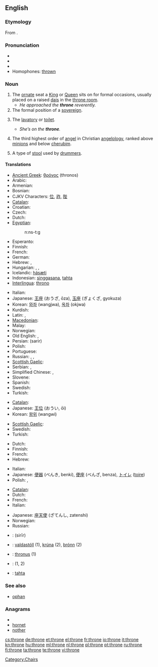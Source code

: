 {{wikipedia|Thrones}}
{{also|Throne}}
==English==

===Etymology===
From {{etyl|grc}} {{term|θρόνος||chair, throne|tr=thronos|lang=grc}}.

===Pronunciation===
* {{IPA|/θrəʊn/}}
* {{audio|en-us-throne.ogg|Audio (US)}}
* {{rhymes|əʊn}}
* Homophones: [[thrown]]

===Noun===
{{en-noun}}

# The [[ornate]] seat a [[King]] or [[Queen]] sits on for formal occasions, usually placed on a raised [[dais]] in the [[throne room]].
#* ''He approached the '''throne''' reverently.''
# The formal position of a [[sovereign]].
# {{colloquial}} The [[lavatory]] or [[toilet]].
#* ''She’s on the '''throne'''.''
# {{context|Biblical tradition}} The third highest order of [[angel]] in Christian [[angelology]], ranked above [[minion]]s and below [[cherub]]im.
# {{context|music}} A type of [[stool]] used by [[drummer]]s.

====Translations====
{{trans-top|ornate seat}}
* [[Ancient Greek]]: [[θρόνος]] (thronos) {{m}}
* Arabic: {{t-|ar|كرسي|m|alt=كُرْسِيّ|tr=kúrsiy}}
* Armenian: {{t-|hy|գահ|tr=gah}}
* Bosnian: {{t-|bs|presto|m}}
* CJKV Characters: [[位]], [[祚]], [[陛]]
* [[Catalan]]: {{t-|ca|tron|m}}
* Croatian: {{t-|hr|presto|m}}
* Czech: {{t+|cs|trůn|m}}
* Dutch: {{t+|nl|troon|m}}
* [[Egyptian]]: {{tø|egy|nst|sc=Egyp}}
*: <hiero>n:ns-t:g</hiero>
* Esperanto: {{t-|eo|trono|xs=Esperanto}}
* Finnish: {{t+|fi|valtaistuin}}
* French: {{t+|fr|trône|m}}
* German: {{t+|de|Thron|m}}
* Hebrew: {{he-translation|כס|kés}} {{m}}, {{he-translation|כיסא מלכות|kisé malkhút|wv=כִּיסֵּא מַלְכוּת}} {{m}}
* Hungarian: {{t+|hu|trón}}, {{t-|hu|trónus}}, {{t-|hu|trónszék}}
* Icelandic: [[hásæti]]
* Indonesian: [[singgasana]], [[tahta]]
* [[Interlingua]]: [[throno]]
{{trans-mid}}
* Italian: {{t+|it|trono|m}}
* Japanese: [[王座]] (おうざ, ōza), [[玉座]] (ぎょくざ, gyokuza)
* Korean: [[와좌]] (wangjwa), [[옥좌]] (okjwa)
* Kurdish: {{t+|ku|text|m}}
* Latin: {{t-|la|thronus|m}}, {{t-|la|sedem|f}}
* [[Macedonian]]: {{t-|mk|престол|m}}
* Malay: {{t-|ms|geta|xs=Malay}}
* Norwegian: {{t-|no|trone|c}}
* Old English: {{t-|ang|gifstol|m|alt=ġifstōl|xs=Old English}}, {{t-|ang|setl|n|xs=Old English}}
* Persian: {{fa-Arab|[[سریر]]}} (sarir)
* Polish: {{t+|pl|tron|m}}
* Portuguese: {{t+|pt|trono|m}}
* Russian: {{t+|ru|трон|m|tr=tron}}, {{t+|ru|престол|m|tr=prestól}}, {{t+|ru|стол|m|tr=stol}}
* [[Scottish Gaelic]]: {{t-|gd|rìgh-chathair|m|xs=Scottish Gaelic}}
* Serbian: {{t-|sr|presto|m}}, {{t-|sr|престо|m|sc=Cyrl}}
* Simplified Chinese: {{tø|zh-cn|宝座}},  {{tø|zh-cn|王座}}
* Slovene: {{t+|sl|prestol|m}}
* Spanish: {{t-|es|trono|m}}
* Swedish: {{t+|sv|tron|c}}
* Turkish: {{t+|tr|taht}}
{{trans-bottom}}

{{trans-top|position}}
* [[Catalan]]: {{t-|ca|tron|m}}
* Japanese: [[王位]] (おうい, ōi)
* Korean: [[왕위]] (wangwi)
{{trans-mid}}
* [[Scottish Gaelic]]: {{t-|gd|rìgh-chathair|m|xs=Scottish Gaelic}}
* Swedish: {{t+|sv|tronen}}
* Turkish: {{t+|tr|taht}}
{{trans-bottom}}

{{trans-top|lavatory or toilet}}
* Dutch: {{t+|nl|gemak|n}}
* Finnish: {{t+|fi|valtaistuin}}
* French: {{t+|fr|trône|m}}
* Hebrew: {{he-translation|אסלה|aslá}} {{f}}
{{trans-mid}}
* Italian: {{t+|it|trono|m}}
* Japanese: [[便器]] (べんき, benki), [[便座]] (べんざ, benza), [[トイレ]] ([[toire]])
* Polish: {{t+|pl|tron|m}}, {{t-|pl|sedes|m}}
{{trans-bottom}}

{{trans-top|third highest order of angel}}
* [[Catalan]]: {{t-|ca|tron|m}}
* Dutch: {{t+|nl|troon|m}}
* French: {{t+|fr|trône|m}}
* Italian: {{t+|it|trono|m}}
{{trans-mid}}
* Japanese: [[座天使]] (ざてんし, zatenshi)
* Norwegian: {{t-|no|trone|c}}
* Russian: {{t+|ru|престол|m|tr=prestól}}
{{trans-bottom}}

{{checktrans-top}}
* {{ttbc|Arabic}}: {{Arab|[[سرير]]}} (sirīr) {{m}}
* {{ttbc|Icelandic}}: [[valdastóll]] {{m}} (1), [[krúna]] {{f}} (2), [[þrónn]] {{m}} (2)
* {{ttbc|Latin}}: [[thronus]] {{m}} (1)
{{checktrans-mid}}
* {{ttbc|Romanian}}: {{t-|ro|tron|n}} (1, 2)
* {{ttbc|Turkish}}: [[tahta]]
{{checktrans-bottom}}

===See also===
* [[ophan]]

===Anagrams===
* {{alphagram|ehnort}}
* [[hornet#English|hornet]]
* [[nother#English|nother]]

[[Category:Chairs]]

[[cs:throne]]
[[de:throne]]
[[et:throne]]
[[el:throne]]
[[fr:throne]]
[[io:throne]]
[[it:throne]]
[[kn:throne]]
[[hu:throne]]
[[ml:throne]]
[[nl:throne]]
[[pl:throne]]
[[pt:throne]]
[[ru:throne]]
[[fi:throne]]
[[ta:throne]]
[[te:throne]]
[[vi:throne]]